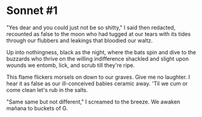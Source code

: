 # Sonnet #1

"Yes dear and you could just not be so shitty,"
I said then redacted, recounted as false
to the moon who had tugged at our tears with its tides through
our flubbers and leakings that bloodied our waltz.

Up into nothingness, black as the night,
where the bats spin and dive to the buzzards who thrive
on the willing indifference shackled and slight
upon wounds we entomb, lick, and scrub till they're ripe.

This flame flickers morsels on down to our graves.
Give me no laughter. I hear it as false
as our ill-conceived babies ceramic away.
'Til we cum or come clean let's rub in the salts.

"Same same but not different," I screamed to the breeze.
We awaken mañana to buckets of G.